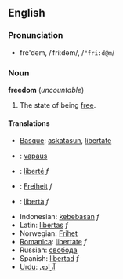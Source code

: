 == English ==
<!-- this seems to be for "free"
=== Etymology ===
From Old-English [[freo]], from Proto-Germanic *''frijaz'', which derives from Proto Indo-European *''prijos-'' ''dear, beloved''.
-->

===Pronunciation===
*frē'dəm, /ˈfriːdəm/, /<tt>"fri:d@m</tt>/

=== Noun ===
'''freedom''' (''uncountable'')

# The state of being [[free]].

==== Translations ====
*[[Basque]]: [[askatasun]], [[libertate]]
*{{fi}}: [[vapaus]]
*{{fr}}: [[liberté]] ''f''
*{{de}}: [[Freiheit]] ''f''
*{{it}}: [[libertà]] ''f''
*Indonesian: [[kebebasan]] ''f''
*Latin: [[libertas]] ''f''
*Norwegian: [[Frihet]]
*[[Romanica]]: [[libertate]] ''f''
*Russian: [[свобода]]
*Spanish: [[libertad]] ''f''
*[[Urdu]]: [[ازادى|آزادى]]